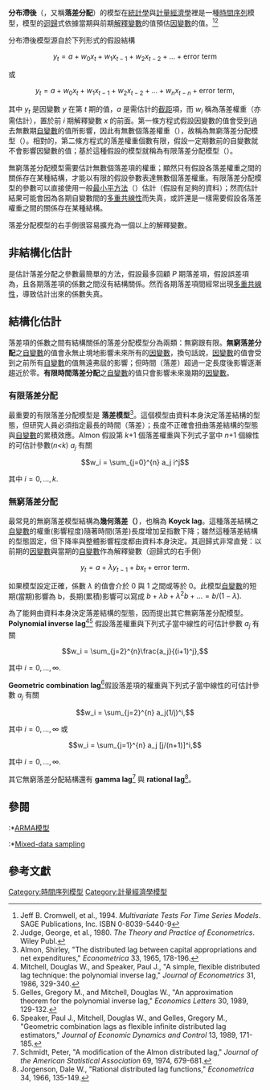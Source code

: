 {{refimprove|time=2014-03-07T12:01:15+00:00}}
'''分布滯後'''（{{Lang-en|distributed lag}}，又稱'''落差分配'''）的模型在[[統計學|統計學]]與[[計量經濟學|計量經濟學]]裡是一種[[時間序列|時間序列]]模型，模型的[[線性迴歸|迴歸]]式依據當期與前期[[解釋變數|解釋變數]]的值預估[[因變數|因變數]]的值。<ref>Jeff B. Cromwell, et al., 1994. ''Multivariate Tests For Time Series Models''. SAGE Publications, Inc. ISBN 0-8039-5440-9</ref><ref>Judge, George, et al., 1980. ''The Theory and Practice of Econometrics''. Wiley Publ.</ref>

分布滯後模型源自於下列形式的假設結構

:<math>y_t = a + w_0x_t + w_1x_{t-1} + w_2x_{t-2} + ... + \text{error term}</math>

或

:<math>y_t = a + w_0x_t + w_1x_{t-1} + w_2x_{t-2} + ... + w_nx_{t-n} + \text{error term},</math>

其中 ''y''<sub>''t''</sub> 是因變數 ''y'' 在第 ''t'' 期的值，''a'' 是需估計的[[截距|截距]]項，而 ''w''<sub>''i''</sub> 稱為落差權重（亦需估計），置於前 ''i'' 期解釋變數 ''x'' 的前面。第一條方程式假設因變數的值會受到過去無數期[[自變數|自變數]]的值所影響，因此有無數個落差權重（{{Lang|en|lag weights}}），故稱為無窮落差分配模型（{{Lang|en|infinite distributed lag model}}）。相對的，第二條方程式的落差權重個數有限，假設一定期數前的自變數就不會影響因變數的值；基於這種假設的模型就稱為有限落差分配模型（{{Lang|en|finite distributed lag model}}）。

無窮落差分配模型需要估計無數個落差項的權重；顯然只有假設各落差權重之間的關係存在某種結構，才能以有限的假設參數表達無數個落差權重。有限落差分配模型的參數可以直接使用一般[[最小平方法|最小平方法]]（{{Lang|en|ordinary least squares}}）估計（假設有足夠的資料）；然而估計結果可能會因為各期自變數間的[[多重共線性|多重共線性]]而失真，或許還是一樣需要假設各落差權重之間的關係存在某種結構。

落差分配模型的右手側很容易擴充為一個以上的解釋變數。

==非結構化估計==

{{link-en|一般最小平方法|Ordinary least squares}}是估計落差分配之參數最簡單的方法，假設最多回顧 <math>P</math> 期落差項，假設誤差項為{{link-en|獨立同分配|Independent and identically distributed random variables}}，且各期落差項的係數之間沒有結構關係。然而各期落差項間經常出現[[多重共線性|多重共線性]]，導致估計出來的係數失真。

==結構化估計==

落差項的係數之間有結構關係的落差分配模型分為兩類：無窮跟有限。'''無窮落差分配'''之[[自變數|自變數]]的值會永無止境地影響未來所有的[[因變數|因變數]]，換句話說，[[因變數|因變數]]的值會受到之前所有[[自變數|自變數]]的值無遠弗屆的影響；但時間（落差）超過一定長度後影響逐漸趨近於零。'''有限時間落差分配'''之[[自變數|自變數]]的值只會影響未來幾期的[[因變數|因變數]]。

===有限落差分配===

最重要的有限落差分配模型是 '''{{link-en|Almon|Shirley Montag Almon}}落差模型'''<ref>Almon, Shirley, "The distributed lag between capital appropriations and net expenditures," ''Econometrica'' 33, 1965, 178-196.</ref>。這個模型由資料本身決定落差結構的型態，但研究人員必須指定最長的時間（落差）；長度不正確會扭曲落差結構的型態與[[自變數|自變數]]的累積效應。Almon 假設第 ''k''+1 個落差權重與下列式子當中 ''n''+1 個線性的可估計參數(''n<k'') ''a''<sub>''j''</sub> 有關

:<math> w_i = \sum_{j=0}^{n} a_j i^j </math>

其中 <math> i=0, \dots , k. </math>

===無窮落差分配===

最常見的無窮落差模型結構為'''幾何落差（{{Lang|en|geometric lag}}）'''，也稱為 '''Koyck lag'''。這種落差結構之[[自變數|自變數]]的權重(影響程度)隨著時間(落差)長度增加呈指數下降；雖然這種落差結構的型態固定，但下降率與整體影響程度都由資料本身決定。其迴歸式非常直覺：以前期的[[因變數|因變數]]與當期的[[自變數|自變數]]作為解釋變數（迴歸式的右手側）

:<math> y_t= a + \lambda y_{t-1} + bx_t + \text{error term}.</math>

如果模型設定正確，係數 <math>\lambda</math> 的值會介於 0 與 1 之間或等於 0。此模型[[自變數|自變數]]的短期(當期)影響為 b，長期(累積)影響可以寫成 <math>b+ \lambda b + \lambda^2 b + ... =  b/(1-\lambda).</math>

為了能夠由資料本身決定落差結構的型態，因而提出其它無窮落差分配模型。'''Polynomial inverse lag'''<ref>Mitchell, Douglas W., and Speaker, Paul J., "A simple, flexible distributed lag technique: the polynomial inverse lag," ''Journal of Econometrics'' 31, 1986, 329-340.</ref><ref>Gelles, Gregory M., and Mitchell, Douglas W., "An approximation theorem for the polynomial inverse lag," ''Economics Letters'' 30, 1989, 129-132.</ref> 假設落差權重與下列式子當中線性的可估計參數 ''a<sub>j</sub>'' 有關

:<math>w_i = \sum_{j=2}^{n}\frac{a_j}{(i+1)^j}, </math> 

其中 <math>i=0, \dots , \infty .</math>

'''Geometric combination lag'''<ref>Speaker, Paul J., Mitchell, Douglas W., and Gelles, Gregory M., "Geometric combination lags as flexible infinite distributed lag estimators," ''Journal of Economic Dynamics and Control'' 13, 1989, 171-185.</ref>假設落差項的權重與下列式子當中線性的可估計參數 ''a<sub>j</sub>'' 有關

:<math> w_i = \sum_{j=2}^{n} a_j(1/j)^i, </math> 

其中 <math>i=0, \dots , \infty </math> 或

:<math> w_i = \sum_{j=1}^{n} a_j [j/(n+1)]^i, </math> 

其中 <math>i=0, \dots , \infty .</math>

其它無窮落差分配結構還有 '''gamma lag'''<ref>Schmidt, Peter, "A modification of the Almon distributed lag," ''Journal of the American Statistical Association'' 69, 1974, 679-681.</ref> 與 '''rational lag'''<ref>Jorgenson, Dale W., "Rational distributed lag functions," ''Econometrica'' 34, 1966, 135-149.</ref>。

==參閱==
:*[[ARMA模型|ARMA模型]]
:*[[Mixed-data_sampling|Mixed-data sampling]]

==參考文獻==

{{reflist}}

[[Category:時間序列模型|Category:時間序列模型]]
[[Category:計量經濟學模型|Category:計量經濟學模型]]